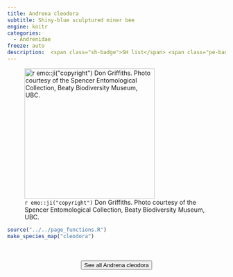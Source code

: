 ```yaml
---
title: Andrena cleodora
subtitle: Shiny-blue sculptured miner bee
engine: knitr
categories:
  - Andrenidae
freeze: auto
description:  <span class="sh-badge">SH list</span> <span class="pe-badge">PM Evidence</span>
---
```

![`r emo::ji("copyright")` Don Griffiths. Photo courtesy of the Spencer Entomological Collection, Beaty Biodiversity Museum, UBC.](https://www.zoology.ubc.ca/entomology/main/Hymenoptera/Andrenidae/Andrena%20cleodora%20female%20(3lateral).jpg){height=300}





```r
source("../../page_functions.R")
make_species_map("cleodora")
```
<br><br>
<center>


<a href="https://www.zoology.ubc.ca/entomology/main/Hymenoptera/Andrenidae/Andrena%20cleodora.php"><button type="button" class="btn btn-secondary">See all Andrena cleodora <i class="fa-solid fa-arrow-up-right-from-square"></i> </button></a>
</center>
